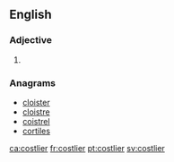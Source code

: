 ==English==

===Adjective===
{{head|en}}

# {{en-comparative of|costly}}

===Anagrams===
* [[cloister#English|cloister]]
* [[cloistre#English|cloistre]]
* [[coistrel#English|coistrel]]
* [[cortiles#English|cortiles]]

[[ca:costlier]]
[[fr:costlier]]
[[pt:costlier]]
[[sv:costlier]]